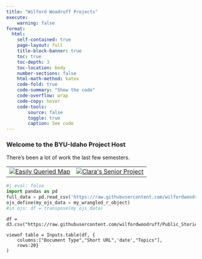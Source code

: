 ```yaml
---
title: "Wilford Woodruff Projects"
execute:
    warning: false
format:
  html:
    self-contained: true
    page-layout: full
    title-block-banner: true
    toc: true
    toc-depth: 3
    toc-location: body
    number-sections: false
    html-math-method: katex
    code-fold: true
    code-summary: "Show the code"
    code-overflow: wrap
    code-copy: hover
    code-tools:
        source: false
        toggle: true
        caption: See code
---    
```


### Welcome to the BYU-Idaho Project Host 

There's been a lot of work the last few semesters.

<table>
  <tr>
    <td><a href="code/Stories/Map Locations by Query.html">
        <img src="code/icons/scalable map2.png" alt="Easily Queried Map" title='Easily Queried Map'>
        </a>
    </td>
    <td><a href="https://clarabrobergseniorproject.netlify.app/posts/final_project/">
        <img src="code/icons/claras2.png" alt="Clara's Senior Project" title="Clara's Senior Project">
        </a>
    </td>
  </tr>
</table>

```python
#| eval: false
import pandas as pd
full_data = pd.read_csv('https://raw.githubusercontent.com/wilfordwoodruff/Public_Stories/main/code/Stories/Sample%20Subset.csv')
ojs_define(my_ojs_data = my_wrangled_r_object)
#in ojs: df = transpose(my_ojs_data)
```

```ojs
df = d3.csv("https://raw.githubusercontent.com/wilfordwoodruff/Public_Stories/main/code/Stories/Sample%20Subset.csv")

viewof table = Inputs.table(df, {
    columns:["Document Type","Short URL",'date',"Topics"],
    rows:20}
)
```
